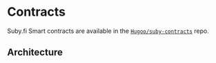 # Contracts

Suby.fi Smart contracts are available in the [`Hugoo/suby-contracts`](https://github.com/Hugoo/suby-contracts) repo.

## Architecture

